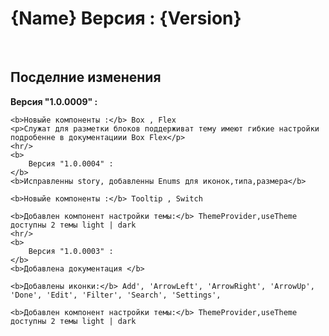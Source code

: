 
# {Name}  Версия : {Version}
<br/>

## Посделние изменения

<div style={{display: 'block'}}>
    <b>
        Версия "1.0.0009" :
    </b>

    <b>Новыйе компоненты :</b> Box , Flex
    <p>Служат для разметки блоков поддерживат тему имеют гибкие настройки подробенне в документациии Box Flex</p>
    <hr/>
    <b>
        Версия "1.0.0004" :
    </b>
    <b>Исправленны story, добавленны Enums для иконок,типа,размера</b>

    <b>Новыйе компоненты :</b> Tooltip , Switch

    <b>Добавлен компонент настройки темы:</b> ThemeProvider,useTheme доступны 2 темы light | dark
    <hr/>
    <b>
        Версия "1.0.0003" :
    </b>
    <b>Добавлена документация </b>

    <b>Добавлены иконки:</b> Add', 'ArrowLeft', 'ArrowRight', 'ArrowUp', 'Done', 'Edit', 'Filter', 'Search', 'Settings',

    <b>Добавлен компонент настройки темы:</b> ThemeProvider,useTheme доступны 2 темы light | dark
</div>

